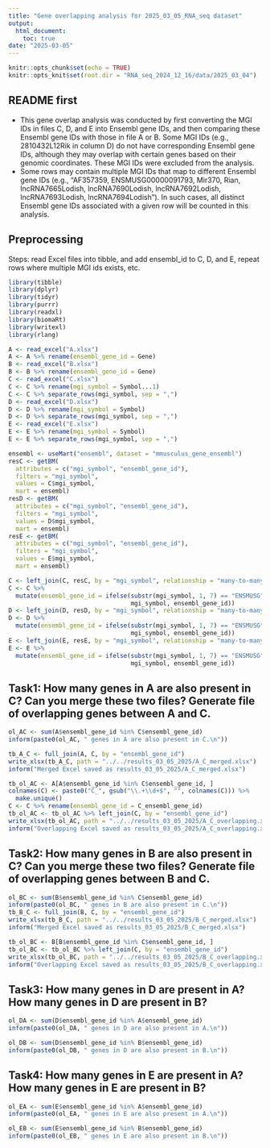 ```yaml
---
title: "Gene overlapping analysis for 2025_03_05_RNA_seq dataset"
output: 
  html_document:
    toc: true
date: "2025-03-05"
---
```


```r
knitr::opts_chunk$set(echo = TRUE)
knitr::opts_knit$set(root.dir = "RNA_seq_2024_12_16/data/2025_03_04")
```

## README first
+ This gene overlap analysis was conducted by first converting the MGI IDs in files C, D, and E into Ensembl gene IDs, and then comparing these Ensembl gene IDs with those in file A or B. Some MGI IDs (e.g., 2810432L12Rik in column D) do not have corresponding Ensembl gene IDs, although they may overlap with certain genes based on their genomic coordinates. These MGI IDs were excluded from the analysis. 
+ Some rows may contain multiple MGI IDs that map to different Ensembl gene IDs (e.g., "AF357359, ENSMUSG00000091793, Mir370, Rian, lncRNA7665Lodish, lncRNA7690Lodish, lncRNA7692Lodish, lncRNA7693Lodish, lncRNA7694Lodish"). In such cases, all distinct Ensembl gene IDs associated with a given row will be counted in this analysis.

## Preprocessing
Steps: read Excel files into tibble, and add ensembl_id to C, D, and E, repeat rows where multiple MGI ids exists, etc.
```r
library(tibble)
library(dplyr)
library(tidyr)
library(purrr)
library(readxl)
library(biomaRt)
library(writexl)
library(rlang)

A <- read_excel("A.xlsx")
A <- A %>% rename(ensembl_gene_id = Gene)
B <- read_excel("B.xlsx")
B <- B %>% rename(ensembl_gene_id = Gene)
C <- read_excel("C.xlsx")
C <- C %>% rename(mgi_symbol = Symbol...1)
C <- C %>% separate_rows(mgi_symbol, sep = ",")
D <- read_excel("D.xlsx")
D <- D %>% rename(mgi_symbol = Symbol)
D <- D %>% separate_rows(mgi_symbol, sep = ",")
E <- read_excel("E.xlsx")
E <- E %>% rename(mgi_symbol = Symbol)
E <- E %>% separate_rows(mgi_symbol, sep = ",")

ensembl <- useMart("ensembl", dataset = "mmusculus_gene_ensembl")
resC <- getBM(
  attributes = c("mgi_symbol", "ensembl_gene_id"),
  filters = "mgi_symbol",
  values = C$mgi_symbol,
  mart = ensembl)
resD <- getBM(
  attributes = c("mgi_symbol", "ensembl_gene_id"),
  filters = "mgi_symbol",
  values = D$mgi_symbol,
  mart = ensembl)
resE <- getBM(
  attributes = c("mgi_symbol", "ensembl_gene_id"),
  filters = "mgi_symbol",
  values = E$mgi_symbol,
  mart = ensembl)

C <- left_join(C, resC, by = "mgi_symbol", relationship = "many-to-many")
C <- C %>%
  mutate(ensembl_gene_id = ifelse(substr(mgi_symbol, 1, 7) == "ENSMUSG",
                                  mgi_symbol, ensembl_gene_id))
D <- left_join(D, resD, by = "mgi_symbol", relationship = "many-to-many")
D <- D %>%
  mutate(ensembl_gene_id = ifelse(substr(mgi_symbol, 1, 7) == "ENSMUSG",
                                  mgi_symbol, ensembl_gene_id))
E <- left_join(E, resE, by = "mgi_symbol", relationship = "many-to-many")
E <- E %>%
  mutate(ensembl_gene_id = ifelse(substr(mgi_symbol, 1, 7) == "ENSMUSG",
                                  mgi_symbol, ensembl_gene_id))
```

## Task1: How many genes in A are also present in C? Can you merge these two files? Generate file of overlapping genes between A and C.
```r
ol_AC <- sum(A$ensembl_gene_id %in% C$ensembl_gene_id)
inform(paste0(ol_AC, " genes in A are also present in C.\n"))

tb_A_C <- full_join(A, C, by = "ensembl_gene_id")
write_xlsx(tb_A_C, path = "../../results_03_05_2025/A_C_merged.xlsx")
inform("Merged Excel saved as results_03_05_2025/A_C_merged.xlsx")

tb_ol_AC <- A[A$ensembl_gene_id %in% C$ensembl_gene_id, ]
colnames(C) <- paste0("C_", gsub("\\.+\\d+$", "", colnames(C))) %>%
  make.unique()
C <- C %>% rename(ensembl_gene_id = C_ensembl_gene_id)
tb_ol_AC <- tb_ol_AC %>% left_join(C, by = "ensembl_gene_id")
write_xlsx(tb_ol_AC, path = "../../results_03_05_2025/A_C_overlapping.xlsx")
inform("Overlapping Excel saved as results_03_05_2025/A_C_overlapping.xlsx")
```

## Task2: How many genes in B are also present in C? Can you merge these two files? Generate file of overlapping genes between B and C.
```r
ol_BC <- sum(B$ensembl_gene_id %in% C$ensembl_gene_id)
inform(paste0(ol_BC, " genes in B are also present in C.\n"))
tb_B_C <- full_join(B, C, by = "ensembl_gene_id")
write_xlsx(tb_B_C, path = "../../results_03_05_2025/B_C_merged.xlsx")
inform("Merged Excel saved as results_03_05_2025/B_C_merged.xlsx")

tb_ol_BC <- B[B$ensembl_gene_id %in% C$ensembl_gene_id, ]
tb_ol_BC <- tb_ol_BC %>% left_join(C, by = "ensembl_gene_id")
write_xlsx(tb_ol_BC, path = "../../results_03_05_2025/B_C_overlapping.xlsx")
inform("Overlapping Excel saved as results_03_05_2025/B_C_overlapping.xlsx")
```

## Task3: How many genes in D are present in A? How many genes in D are present in B?
```r
ol_DA <- sum(D$ensembl_gene_id %in% A$ensembl_gene_id)
inform(paste0(ol_DA, " genes in D are also present in A.\n"))

ol_DB <- sum(D$ensembl_gene_id %in% B$ensembl_gene_id)
inform(paste0(ol_DB, " genes in D are also present in B.\n"))
```

## Task4: How many genes in E are present in A? How many genes in E are present in B?
```r
ol_EA <- sum(E$ensembl_gene_id %in% A$ensembl_gene_id)
inform(paste0(ol_EA, " genes in E are also present in A.\n"))

ol_EB <- sum(E$ensembl_gene_id %in% B$ensembl_gene_id)
inform(paste0(ol_EB, " genes in E are also present in B.\n"))
```
